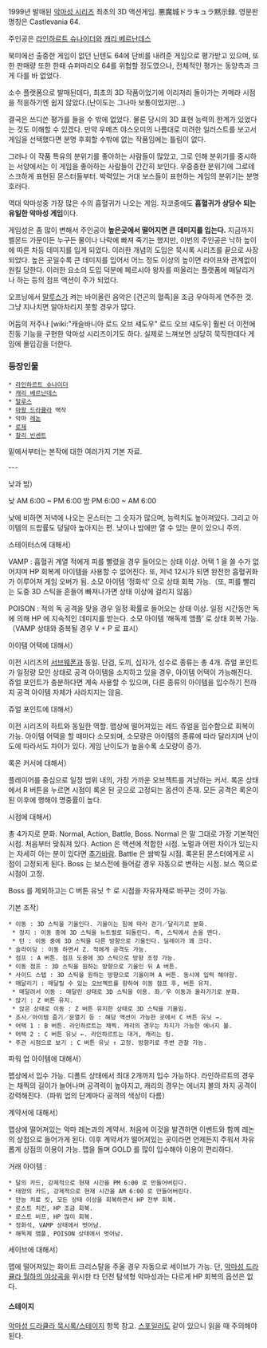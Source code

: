 1999년 발매된 [[악마성 시리즈]] 최초의 3D 액션게임. 悪魔城ドラキュラ黙示録. 영문판 명칭은 Castlevania 64.

주인공은 [[라인하르트 슈나이더]]와 [[캐리 베르난데스]]

북미에선 출중한 게임이 없던 닌텐도 64에 단비를 내려준 게임으로 평가받고 있으며, 또한 판매량 또한 한때 슈퍼마리오 64를 위협할 정도였으나, 전체적인 평가는 동양측과 크게 다를 바 없었다.

소수 플랫폼으로 발매된데다, 최초의 3D 작품이었기에 이리저리 돌아가는 카메라 시점을 적응하기엔 쉽지 않았다.(난이도는 그나마 보통이었지만…)

결국은 쓰디쓴 평가를 들을 수 밖에 없었다. 물론 당시의 3D 표현 능력의 한계가 있었다는 것도 이해할 수 있겠다. 만약 우메츠 야스오미의 나름대로 미려한 일러스트를 보고서 게임을 선택했다면 분명 후회할 수밖에 없는 작품임에는 틀림이 없다.

그러나 이 작품 특유의 분위기를 좋아하는 사람들이 많았고, 그로 인해 분위기를 중시하는 서양에서는 이 게임을 좋아하는 사람들이 간간히 보인다. 우중충한 분위기에 그로테스크하게 표현된 몬스터들부터. 박력있는 거대 보스들이 표현하는 게임의 분위기는 분명 호러다.

역대 악마성중 가장 많은 수의 흡혈귀가 나오는 게임. 자코중에도 '''흡혈귀가 상당수 되는 유일한 악마성 게임'''이다. 

게임성은 좀 많이 변해서 주인공이 '''높은곳에서 떨어지면 큰 데미지를 입는다.'''  지금까지 벨몬드 가문이든 누구든 물이나 나락에 빠져 죽기는 했지만, 이번의 주인공은 낙하 높이에 따른 차등 데미지를 입게 되었다. 이러한 개념의 도입은 묵시록 시리즈를 끝으로 사장되었다. 높은 곳일수록 큰 데미지를 입어서 어느 정도 이상의 높이면 라이프와 관계없이 원킬 당한다. 이러한 요소의 도입 덕분에 페르시아 왕자를 떠올리는 플랫폼에 매달리거나 하는 등의 점프 액션이 주가 되었다.

오프닝에서 [[말루스]]가 켜는 바이올린 음악은 [건곤의 혈족]을 조금 우아하게 연주한 것. 그냥 지나치면 알아차리지 못할 경우가 많다.

어둠의 저주나 [wiki:"캐슬바니아 로드 오브 섀도우" 로드 오브 섀도우] 훨씬 더 이전에 진동 기능을 구현한 악마성 시리즈이기도 하다. 실제로 느껴보면 상당히 묵직한데다 게임에 몰입감을 더한다.

=== 등장인물 ===
 * [[라인하르트 슈나이더]]
 * [[캐리 베르난데스]]
 * [[말루스]]
 * [[마왕 드라큘라]] 백작
 * 악마 [[레논]]
 * [[로제]]
 * [[찰리 빈센트]]


밑에서부터는 본작에 대한 여러가지 기본 자료.

---

낮과 밤）

낮 AM 6:00 ~ PM 6:00
밤 PM 6:00 ~ AM 6:00

낮에 비하면 저녁에 나오는 몬스터는 그 숫자가 많으며, 능력치도 높아져있다.
그리고 아이템의 드랍률도 덩달아 높아지는 편. 낮이나 밤에만 열 수 있는 문이 있으니 주의.


스테이터스에 대해서）

VAMP :
흡혈귀 계열 적에게 피를 빨렸을 경우 들어오는 상태 이상. 어택 1 을 쓸 수가 없어지며 HP 회복계 아이템을 사용할 수 없어진다. 또, 저녁 12시가 되면 완전한 흡혈귀화가 이루어져 게임 오버가 됨. 소모 아이템 ‘정화석’ 으로 상태 회복 가능.（또, 피를 빨리는 도중 3D 스틱을 흔들어 빠져나가면 상태 이상에 걸리지 않음）

POISON :
적의 독 공격을 맞을 경우 일정 확률로 들어오는 상태 이상. 일정 시간동안 독에 의해 HP 에 지속적인 데미지를 받는다. 소모 아이템 ‘해독제 앰플’ 로 상태 회복 가능.（VAMP 상태와 중복될 경우 V + P 로 표시）


아이템 어택에 대해서）

이전 시리즈의 [[서브웨폰]]과 동일. 단검, 도끼, 십자가, 성수로 종류는 총 4개.
쥬얼 포인트가 일정량 모인 상태로 공격 아이템을 소지하고 있을 경우, 아이템 어택이 가능해진다. 쥬얼 포인트가 충분하다면 계속 사용할 수 있으며, 다른 종류의 아이템을 입수하기 전까지 공격 아이템 자체가 사라지지는 않음.


쥬얼 포인트에 대해서）

이전 시리즈의 하트와 동일한 역할. 맵상에 떨어져있는 레드 쥬얼을 입수함으로 회복이 가능. 아이템 어택을 할 때마다 소모되며, 소모량은 아이템의 종류에 따라 달라지며 난이도에 따라서도 차이가 있다. 게임 난이도가 높을수록 소모량이 증가.


록온 커서에 대해서）

플레이어를 중심으로 일정 범위 내의, 가장 가까운 오브젝트를 겨냥하는 커서. 록온 상태에서 R 버튼을 누르면 시점이 록온 된 곳으로 고정되는 옵션이 존재. 모든 공격은 록온이 된 이후에 행해야 명중률이 높다.


시점에 대해서）

총 4가지로 분화. Normal, Action, Battle, Boss.
Normal 은 말 그대로 가장 기본적인 시점. 처음부터 맞춰져 있다.
Action 은 액션에 적합한 시점. 노멀과 어떤 차이가 있는지는 자세히 아는 분이 있다면 [[추가바람]].
Battle 은 쌈박질 시점. 록온된 몬스터에게로 시점이 고정되게 된다.
Boss 는 보스전에 들어갈 경우 자동으로 변하는 시점. 보스 쪽으로 시점이 고정.

Boss 를 제외하고는 C 버튼 유닛 ↑ 로 시점을 자유자재로 바꾸는 것이 가능.


기본 조작）


 * 이동 : 3D 스틱을 기울인다. 기울이는 힘에 따라 걷기／달리기로 분화.
  * 정지 : 이동 중에 3D 스틱을 뉴트럴로 되돌린다. 즉, 스틱에서 손을 뗀다.
  * 턴 : 이동 중에 3D 스틱을 다른 방향으로 기울인다. 딜레이가 꽤 크다.
 * 슬라이딩 : 이동 하면서 Z. 적에게 공격도 가능.
 * 점프 : A 버튼. 점프 도중에 3D 스틱으로 방향 조정 가능.
 * 이동 점프 : 3D 스틱을 원하는 방향으로 기울인 뒤 A 버튼.
 * 사이드 스텝 : 3D 스틱을 원하는 방향으로 기울이며 A 버튼. 동시에 입력 해야함.
 * 매달리기 : 매달릴 수 있는 오브젝트를 향하여 이동 점프 후, 버튼 유지.
  * 매달려서 이동 : 매달린 상태로 3D 스틱을 이용. 좌／우 이동과 올라가기로 분화.
 * 앉기 : Z 버튼 유지.
  * 앉은 상태로 이동 : Z 버튼 유지한 상태로 3D 스틱을 기울임.
 * 조사／아이템 줍기／문열기 등 : 해당 액션이 가능한 곳에서 C 버튼 유닛 →.
 * 어택 1 : B 버튼. 라인하르트는 채찍. 캐리의 경우는 차지가 가능한 에너지 볼.
 * 어택 2 : C 버튼 유닛 ←. 라인하르트는 대거, 캐리는 링.
 * 주관 시점으로 보기 : C 버튼 유닛 ↑ 고정. 방향키로 주변 관찰 가능.


파워 업 아이템에 대해서）

맵상에서 입수 가능. 디폴트 상태에서 최대 2개까지 입수 가능하다. 라인하르트의 경우는 채찍의 길이가 늘어나며 공격력이 높아지고, 캐리의 경우는 에너지 볼의 차지 공격이 강력해진다.（파워 업의 단계마다 공격의 색상이 다름）


계약서에 대해서）

맵상에 떨어져있는 악마 레논과의 계약서. 처음에 이것을 발견하면 이벤트와 함께 레논의 상점으로 들어가게 된다. 이후 계약서가 떨어져있는 곳이라면 언제든지 주워서 자유롭게 상점의 이용이 가능. 맵을 돌며 GOLD 를 많이 입수해야 이용이 편리하다.

거래 아이템 :
 * 달의 카드, 강제적으로 현재 시간을 PM 6:00 로 만들어버린다.
 * 태양의 카드, 강제적으로 현재 시간을 AM 6:00 로 만들어버린다.
 * 만능 치료 킷, 모든 상태 이상을 회복하면서 HP 전부 회복.
 * 로스트 치킨, HP 조금 회복.
 * 로스트 비프, HP 많이 회복.
 * 정화석, VAMP 상태에서 벗어남.
 * 해독제 앰플, POISON 상태에서 벗어남.


세이브에 대해서）

맵에 떨어져있는 화이트 크리스탈을 주울 경우 자동으로 세이브가 가능. 단, [[악마성 드라큘라 월하의 야상곡]]을 위시한 타 던전 탐색형 악마성과는 다르게 HP 회복의 옵션은 없다.

==== 스테이지 ====
[[악마성 드라큘라 묵시록/스테이지]] 항목 참고. [[스포일러]]도 같이 있으니 읽을 때 주의해야 된다.
